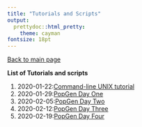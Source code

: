 ```yaml
---
title: "Tutorials and Scripts"
output:
  prettydoc::html_pretty:
    theme: cayman
fontsize: 18pt
---
```


[Back to main page](index.html)

**List of Tutorials and scripts** 

1. 2020-01-22:[Command-line UNIX tutorial](Tutorial/2020-01-22_Command_Line_Unix.html)
2. 2020-01-29:[PopGen Day One](2020-01-29_PopGenomics_Day1.html)
3. 2020-02-05:[PopGen Day Two](2020-02-05_PopGenomics_Day2.html)
4. 2020-02-12:[PopGen Day Three](2020-02-12_PopGenomics_Day3.html)
5. 2020-02-19:[PopGen Day Four](2020-02-12_PopGenomics_Day4.html)